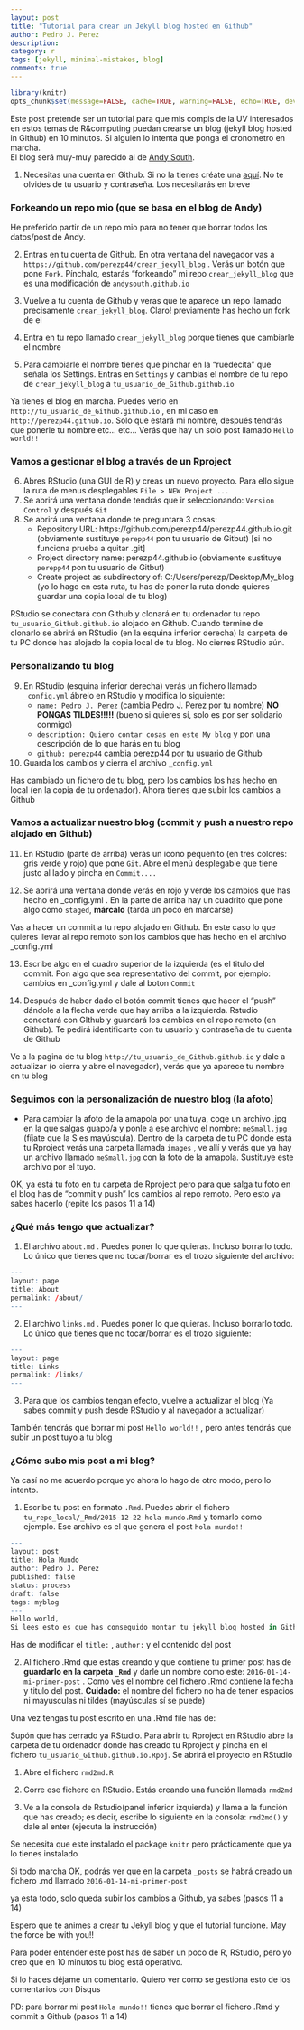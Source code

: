 ```yaml
---
layout: post
title: "Tutorial para crear un Jekyll blog hosted en Github"
author: Pedro J. Perez
description: 
category: r
tags: [jekyll, minimal-mistakes, blog]
comments: true
---
```



```r
library(knitr)
opts_chunk$set(message=FALSE, cache=TRUE, warning=FALSE, echo=TRUE, dev="jpeg")
```


Este post pretende ser un tutorial para que mis compis de la UV interesados en estos temas de R&computing puedan crearse un blog (jekyll blog hosted in Github) en 10 minutos. Si alguien lo intenta que ponga el cronometro en marcha.  
El blog será muy-muy parecido al de [Andy South](http://andysouth.github.io).  


1) Necesitas una cuenta en Github. Si no la tienes créate una [aquí](https://github.com/). No te olvides de tu usuario y contraseña. Los necesitarás en breve   

### Forkeando un repo mio (que se basa en el blog de Andy)  
He preferido partir de un repo mio para no tener que borrar todos los datos/post de Andy.  

2) Entras en tu cuenta de Github. En otra ventana del navegador vas a `https://github.com/perezp44/crear_jekyll_blog` . Verás un botón que pone `Fork`. Pínchalo, estarás "forkeando" mi repo `crear_jekyll_blog` que es una modificación de `andysouth.github.io`   

3) Vuelve a tu cuenta de Github y veras que te aparece un repo llamado precisamente `crear_jekyll_blog`. Claro! previamente has hecho un fork de el  

4) Entra en tu repo llamado `crear_jekyll_blog` porque tienes que cambiarle el nombre    

5) Para cambiarle el nombre tienes que pinchar en la "ruedecita" que señala los Settings. Entras en `Settings` y cambias el nombre de tu repo de `crear_jekyll_blog` a `tu_usuario_de_Github.github.io`     


Ya tienes el blog en marcha. Puedes verlo en `http://tu_usuario_de_Github.github.io`   , en mi caso en `http://perezp44.github.io`. Solo que estará mi nombre, después tendrás que ponerle tu nombre etc... etc... Verás que hay un solo post llamado `Hello world!!`     

### Vamos a gestionar el blog a través de un Rproject

6) Abres RStudio (una GUI de R) y creas un nuevo proyecto. Para ello sigue la ruta de menus desplegables `File > NEW Project ...`   
7) Se abrirá una ventana donde tendrás que ir seleccionando: `Version Control` y después `Git`   
8) Se abrirá una ventana donde te preguntara 3 cosas:  
    - Repository URL: https://github.com/perezp44/perezp44.github.io.git    (obviamente sustituye `perepp44` pon tu usuario de Gitbut) [si no funciona prueba a quitar .git]    
    - Project directory name: perezp44.github.io     (obviamente sustituye `perepp44` pon tu usuario de Gitbut) 
    - Create project as subdirectory of: C:/Users/perezp/Desktop/My_blog   (yo lo hago en esta ruta, tu has de poner la ruta donde quieres guardar una copia local de tu blog)    

RStudio se conectará con Github y clonará en tu ordenador tu repo `tu_usuario_Github.github.io` alojado en Github. Cuando termine de clonarlo se abrirá en RStudio (en la esquina inferior derecha) la carpeta de tu PC donde has alojado la copia local de tu blog. No cierres RStudio aún.     

### Personalizando tu blog  


9) En RStudio (esquina inferior derecha) verás un fichero llamado `_config.yml` ábrelo en RStudio y modifica lo siguiente:    
    - `name: Pedro J. Perez`   (cambia Pedro J. Perez por tu nombre)  **NO PONGAS TILDES!!!!!**  (bueno si quieres sí, solo es por ser solidario conmigo)  
    - `description: Quiero contar cosas en este My blog`  y pon una descripción de lo que harás en tu blog      
    - `github: perezp44` cambia perezp44  por tu usuario de Github   
	
10) Guarda los cambios y cierra el archivo `_config.yml`   

Has cambiado un fichero de tu blog, pero los cambios los has hecho en local (en la copia de tu ordenador). Ahora tienes que subir los cambios a Github   


### Vamos a actualizar nuestro blog  (commit y push a nuestro repo alojado en Github)  

11) En RStudio (parte de arriba) verás un icono pequeñito (en tres colores: gris verde y rojo) que pone `Git`. Abre el menú desplegable que tiene justo al lado y pincha en `Commit....`  

12) Se abrirá una ventana donde verás en rojo y verde los cambios que has hecho en _config.yml . En la parte de arriba hay un cuadrito que pone algo como `staged`, **márcalo** (tarda un poco en marcarse)  

 Vas a hacer un commit a tu repo alojado en Github. En este caso lo que quieres llevar al repo remoto son los cambios que has hecho en el archivo _config.yml   
 
13) Escribe algo en el cuadro superior de la izquierda (es el titulo del commit. Pon algo que sea representativo del commit, por ejemplo: cambios en _config.yml y dale al boton ` Commit`  
  
14) Después de haber dado el botón commit tienes que hacer el "push" dándole a la flecha verde que hay arriba  a la izquierda. Rstudio conectará con GIthub y guardará los cambios en el repo remoto (en Github). Te pedirá identificarte con tu usuario y contraseña de tu cuenta de Github    

Ve a la pagina de tu blog `http://tu_usuario_de_Github.github.io`  y dale a actualizar (o cierra y abre el navegador), verás que ya aparece tu nombre en tu blog     


### Seguimos con la personalización de nuestro blog (la afoto)  

- Para cambiar la afoto de la amapola por una tuya, coge un archivo .jpg en la que salgas guapo/a y ponle a ese archivo el nombre: `meSmall.jpg`  (fíjate que la S es mayúscula). Dentro de la carpeta de tu PC donde está tu Rproject verás una carpeta llamada `images` , ve allí y verás que ya hay un archivo llamado `meSmall.jpg`  con la foto de la amapola. Sustituye este archivo por el tuyo.  

OK, ya está tu foto en tu carpeta de Rproject pero para que salga tu foto en el blog has de "commit y push" los cambios al repo remoto. Pero esto ya sabes hacerlo (repite los pasos 11 a 14)      


### ¿Qué más tengo que actualizar?

1) El archivo `about.md` . Puedes poner lo que quieras. Incluso borrarlo todo. Lo único que tienes que no tocar/borrar es el trozo siguiente del archivo: 

```r
---  
layout: page   
title: About   
permalink: /about/    
---    
```    

2) El archivo `links.md` . Puedes poner lo que quieras. Incluso borrarlo todo. Lo único que tienes que no tocar/borrar es el trozo siguiente: 


```r
---  
layout: page  
title: Links  
permalink: /links/    
---   
```  

  
3)  Para que los cambios tengan efecto, vuelve a actualizar el blog (Ya sabes commit y push desde RStudio y al navegador a actualizar)


También tendrás que borrar mi post `Hello world!!` , pero antes tendrás que subir un post tuyo a tu blog   

### ¿Cómo subo mis post a mi blog?  

Ya casí no me acuerdo porque yo ahora lo hago de otro modo, pero lo intento. 

1) Escribe tu post en formato `.Rmd`. Puedes abrir el fichero `tu_repo_local/_Rmd/2015-12-22-hola-mundo.Rmd` y tomarlo como ejemplo. Ese archivo es el que genera el post `hola mundo!!`  

```r
---  
layout: post  
title: Hola Mundo  
author: Pedro J. Perez  
published: false  
status: process  
draft: false  
tags: myblog  
---  
Hello world,  
Si lees esto es que has conseguido montar tu jekyll blog hosted in Github!! Guau!!   
```  

Has de modificar el `title:` , `author:`  y el contenido del post   


2) Al fichero .Rmd que estas creando y que contiene tu primer post has de **guardarlo en la carpeta `_Rmd`**  y darle un nombre como este: `2016-01-14-mi-primer-post` . Como ves el nombre del fichero .Rmd contiene la fecha y titulo del post. **Cuidado:** el nombre del fichero no ha de tener espacios ni mayusculas ni tildes (mayúsculas sí se puede)

Una vez tengas tu post escrito en una .Rmd file has de:  


Supón que has cerrado ya RStudio. Para abrir tu Rproject en RStudio abre la carpeta de tu ordenador donde has creado tu Rproject y pincha en el fichero `tu_usuario_Github.github.io.Rpoj`. Se abrirá el proyecto en RStudio   


1) Abre el fichero `rmd2md.R`

2) Corre ese fichero en RStudio. Estás creando una función llamada `rmd2md`

3) Ve a la consola de Rstudio(panel inferior izquierda) y llama a la función que has creado; es decir, escribe lo siguiente en la consola:  `rmd2md()` y dale al enter (ejecuta la instrucción)  

Se necesita que este instalado el package `knitr` pero prácticamente que ya lo tienes instalado   

Si todo marcha OK, podrás ver que en la carpeta `_posts` se habrá creado un fichero .md llamado `2016-01-14-mi-primer-post`   


ya esta todo, solo queda subir los cambios a Github, ya sabes (pasos 11 a 14)



Espero que te animes a crear tu Jekyll blog y que el tutorial funcione. May the force be with you!!  

Para poder entender este post has de saber un poco de R, RStudio, pero yo creo que en 10 minutos tu blog está operativo.  


Si lo haces déjame un comentario. Quiero ver como se gestiona esto de los comentarios con Disqus   


PD: para borrar mi post `Hola mundo!!` tienes que borrar el fichero .Rmd y commit a Github (pasos 11 a 14)
 





   












